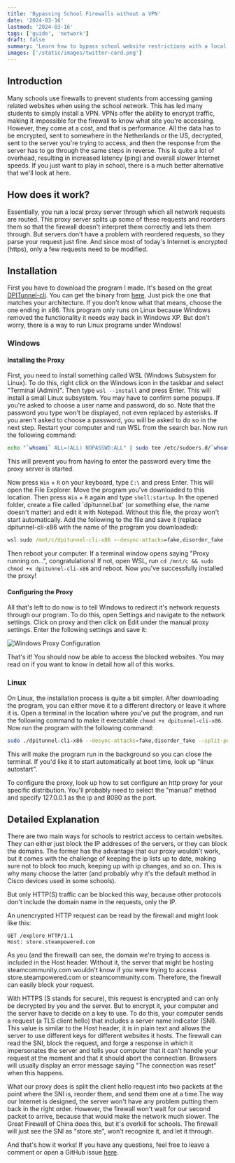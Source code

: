 ```yaml
---
title: 'Bypassing School Firewalls without a VPN'
date: '2024-03-16'
lastmod: '2024-03-16'
tags: ['guide', 'network']
draft: false
summary: 'Learn how to bypass school website restrictions with a local proxy instead of a VPN. This has the benefit of no latency increase and no performance decrease in contrast to using a VPN, leading to better gaming performance.'
images: ['/static/images/twitter-card.png']
---
```

## Introduction

Many schools use firewalls to prevent students from accessing gaming related websites when using the school network. This has led many students to simply install a VPN. VPNs offer the ability to encrypt traffic, making it impossible for the firewall to know what site you're accessing. However, they come at a cost, and that is performance. All the data has to be encrypted, sent to somewhere in the Netherlands or the US, decrypted, sent to the server you're trying to access, and then the response from the server has to go through the same steps in reverse. This is quite a lot of overhead, resulting in increased latency (ping) and overall slower Internet speeds. If you just want to play in school, there is a much better alternative that we'll look at here.

<TOCInline toc={props.toc} exclude="Introduction" />

## How does it work?

Essentially, you run a local proxy server through which all network requests are routed. This proxy server splits up some of these requests and reorders them so that the firewall doesn't interpret them correctly and lets them through. But servers don't have a problem with reordered requests, so they parse your request just fine. And since most of today's Internet is encrypted (https), only a few requests need to be modified.

## Installation

First you have to download the program I made. It's based on the great [DPITunnel-cli](https://github.com/nomoresat/DPITunnel-cli). You can get the binary from [here](https://github.com/kev1nbam27/DPITunnel/releases). Just pick the one that matches your architecture. If you don't know what that means, choose the one ending in x86. This program only runs on Linux because Windows removed the functionality it needs way back in Windows XP. But don't worry, there is a way to run Linux programs under Windows!

### Windows

#### Installing the Proxy

First, you need to install something called WSL (Windows Subsystem for Linux). To do this, right click on the Windows icon in the taskbar and select "Terminal (Admin)". Then type `wsl --install` and press Enter. This will install a small Linux subsystem. You may have to confirm some popups. If you're asked to choose a user name and password, do so. Note that the password you type won't be displayed, not even replaced by asterisks. If you aren't asked to choose a password, you will be asked to do so in the next step. Restart your computer and run WSL from the search bar. Now run the following command:

```bash
echo "`whoami` ALL=(ALL) NOPASSWD:ALL" | sudo tee /etc/sudoers.d/`whoami` && sudo chmod 0440 /etc/sudoers.d/`whoami`
```

This will prevent you from having to enter the password every time the proxy server is started.

Now press `Win` + `R` on your keyboard, type `C:\` and press Enter. This will open the File Explorer. Move the program you've downloaded to this location. Then press `Win` + `R` again and type `shell:startup`. In the opened folder, create a file called `dpitunnel.bat' (or something else, the name doesn't matter) and edit it with Notepad. Without this file, the proxy won't start automatically. Add the following to the file and save it (replace dpitunnel-cli-x86 with the name of the program you downloaded):

```Powershell:dpitunnel.bat
wsl sudo /mnt/c/dpitunnel-cli-x86 --desync-attacks=fake,disorder_fake --split-position=2 --auto-ttl=1-4-10 --min-ttl=3 --wsize=1 --wsfactor=6 --ip 127.0.0.1 --daemon
```

Then reboot your computer. If a terminal window opens saying "Proxy running on...", congratulations! If not, open WSL, run `cd /mnt/c && sudo chmod +x dpitunnel-cli-x86` and reboot. Now you've successfully installed the proxy!

#### Configuring the Proxy

All that's left to do now is to tell Windows to redirect it's network requests through our program. To do this, open Settings and navigate to the network settings. Click on proxy and then click on Edit under the manual proxy settings. Enter the following settings and save it:

![Windows Proxy Configuration](/static/images/windows-proxy-config.png)

That's it! You should now be able to access the blocked websites. You may read on if you want to know in detail how all of this works.

### Linux

On Linux, the installation process is quite a bit simpler. After downloading the program, you can either move it to a different directory or leave it where it is. Open a terminal in the location where you've put the program, and run the following command to make it executable `chmod +x dpitunnel-cli-x86`. Now run the program with the following command:

```bash
sudo ./dpitunnel-cli-x86 --desync-attacks=fake,disorder_fake --split-position=2 --auto-ttl=1-4-10 --min-ttl=3 --wsize=1 --wsfactor=6 --ip 127.0.0.1 --daemon
```
This will make the program run in the background so you can close the terminal. If you'd like it to start automatically at boot time, look up "linux autostart".

To configure the proxy, look up how to set configure an http proxy for your specific distribution. You'll probably need to select the "manual" method and specify 127.0.0.1 as the ip and 8080 as the port.

## Detailed Explanation

There are two main ways for schools to restrict access to certain websites. They can either just block the IP addresses of the servers, or they can block the domains. The former has the advantage that our proxy wouldn't work, but it comes with the challenge of keeping the ip lists up to date, making sure not to block too much, keeping up with ip changes, and so on. This is why many choose the latter (and probably why it's the default method in Cisco devices used in some schools).

But only HTTP(S) traffic can be blocked this way, because other protocols don't include the domain name in the requests, only the IP.

An unencrypted HTTP request can be read by the firewall and might look like this:
```text
GET /explore HTTP/1.1
Host: store.steampowered.com
```

As you (and the firewall) can see, the domain we're trying to access is included in the Host header. Without it, the server that might be hosting steamcommunity.com wouldn't know if you were trying to access store.steampowered.com or steamcommunity.com. Therefore, the firewall can easily block your request.

With HTTPS (S stands for secure), this request is encrypted and can only be decrypted by you and the server. But to encrypt it, your computer and the server have to decide on a key to use. To do this, your computer sends a request (a TLS client hello) that includes a server name indicator (SNI). This value is similar to the Host header, it is in plain text and allows the server to use different keys for different websites it hosts. The firewall can read the SNI, block the request, and forge a response in which it impersonates the server and tells your computer that it can't handle your request at the moment and that it should abort the connection. Browsers will usually display an error message saying "The connection was reset" when this happens.

What our proxy does is split the client hello request into two packets at the point where the SNI is, reorder them, and send them one at a time.The way our Internet is designed, the server won't have any problem putting them back in the right order. However, the firewall won't wait for our second packet to arrive, because that would make the network much slower. The Great Firewall of China does this, but it's overkill for schools. The firewall will just see the SNI as "store.ste", won't recognize it, and let it through.

And that's how it works! If you have any questions, feel free to leave a comment or open a GitHub issue [here](https://github.com/kev1nbam27/DPITunnel/issues).
